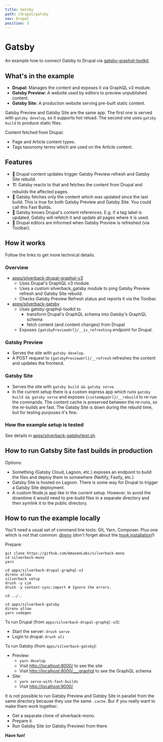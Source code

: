 ```yaml
---
title: Gatsby
path: /drupal/gatsby
nav: Drupal
position: 3
---
```


# Gatsby

An example how to connect Gatsby to Drupal via
[gatsby-graphql-toolkit](https://github.com/gatsbyjs/gatsby-graphql-toolkit).

## What's in the example

- **Drupal:** Manages the content and exposes it via GraphQL v3 module.
- **Gatsby Preview:** A website used by editors to preview unpublished content.
- **Gatsby Site:** A production website serving pre-built static content.

Gatsby Preview and Gatsby Site are the same app. The first one is served with
`gatsby develop`, so it supports hot reload. The second one uses `gatsby build`
to produce static files.

Content fetched from Drupal:

- Page and Article content types.
- Tags taxonomy terms which are used on the Article content.

## Features

- 🚚 Drupal content updates trigger Gatsby Preview refresh and Gatsby Site
  rebuild.
- 🏗 Gatsby reacts to that and fetches the content from Drupal and rebuilds the
  affected pages.
- 🚀 Gatsby fetches only the content which was updated since the last build.
  This is true for both Gatsby Preview and Gatsby Site. You could call this Fast
  Builds.
- 🔗 Gatsby knows Drupal's content references. E.g. if a tag label is updated,
  Gatsby will refetch it and update all pages where it is used.
- 👋 Drupal editors are informed when Gatsby Preview is refreshed (via Toolbar).

## How it works

Follow the links to get more technical details.

### Overview

- [apps/silverback-drupal-graphql-v3](https://github.com/AmazeeLabs/silverback-mono/tree/development/apps/silverback-drupal-graphql-v3)
  - Uses Drupal's GraphQL v3 module.
  - Uses a custom silverback_gatsby module to ping Gatsby Preview refresh and
    Gatsby Site rebuild.
  - Checks Gatsby Preview Refresh status and reports it via the Toolbar.
- [apps/silverback-gatsby](https://github.com/AmazeeLabs/silverback-mono/tree/development/apps/silverback-gatsby)
  - Uses gatsby-graphql-toolkit to
    - transform Drupal's GraphQL schema into Gatsby's GraphQL schema
    - fetch content (and content changes) from Drupal
  - Exposes `{gatsbyPreviewUrl}/__is_refreshing` endpoint for Drupal.

### Gatsby Preview

- Serves the site with `gatsby develop`.
- A POST request to `{gatsbyPreviewUrl}/__refresh` refreshes the content and
  updates the frontend.

### Gatsby Site

- Serves the site with `gatsby build && gatsby serve`.
- In the current setup there is a custom express app which runs
  `gatsby build && gatsby serve` and exposes `{customAppUrl}/__rebuild` to
  re-run the commands. The content cache is preserved between the re-runs, so
  the re-builds are fast. The Gatsby Site is down during the rebuild time, but
  for testing purposes it's fine.

### How the example setup is tested

See details in
[apps/silverback-gatsby/test.sh](https://github.com/AmazeeLabs/silverback-mono/blob/development/apps/silverback-gatsby/test.sh).

## How to run Gatsby Site fast builds in production

Options:

- Something (Gatsby Cloud, Lagoon, etc.) exposes an endpoint to build the files
  and deploy them to somewhere (Netlify, Fastly, etc.)
- Gatsby Site is hosted on Lagoon. There is some way for Drupal to trigger a
  Gatsby Site deployment.
- A custom Node.js app like in the current setup. However, to avoid the downtime
  it would need to pre-build files in a separate directory and then symlink it
  to the public directory.

## How to run the example locally

You'll need a usual set of command line tools: Git, Yarn, Composer. Plus one
which is not that common: [direnv](https://direnv.net/docs/installation.html)
(don't forget about the [hook installation](https://direnv.net/docs/hook.html)!)

Prepare:

```shell
git clone https://github.com/AmazeeLabs/silverback-mono
cd silverback-mono
yarn

cd apps/silverback-drupal-graphql-v3
direnv allow
silverback setup
drush -y cim
drush -y content-sync:import # Ignore the errors.

cd ../..

cd apps/silverback-gatsby
direnv allow
yarn codegen
```

To run Drupal (from `apps/silverback-drupal-graphql-v3`):

- Start the server: `drush serve`
- Login to drupal: `drush uli`

To run Gatsby (from `apps/silverback-gatsby`):

- Preview:
  - `yarn develop`
  - Visit [http://localhost:8000/](http://localhost:8000/) to see the site
  - Visit
    [http://localhost:8000/\_\_\_graphql](http://localhost:8000/___graphql) to
    see the GraphQL schema
- Site:
  - `yarn serve-with-fast-builds`
  - Visit [http://localhost:9000/](http://localhost:9000/)

It is not possible to run Gatsby Preview and Gatsby Site in parallel from the
same directory because they use the same `.cache`. Bur if you really want to
make them work together:

- Get a separate clone of silverback-mono.
- Prepare it.
- Run Gatsby Site (or Gatsby Preview) from there.

**Have fun!**
